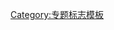 {{WPBannerMeta
|PROJECT = 地震
 |BANNER_NAME = Template:WikiProject Earthquakes
 |substcheck=<includeonly>{{subst:</includeonly><includeonly>substcheck}}</includeonly>
 |small={{{small|}}}
 |category={{{category|¬}}}
 |listas={{{listas|}}}
|IMAGE_LEFT = Quake epicenters 1963-98.png

|QUALITY_SCALE       = subpage
 |class={{class mask|{{{class|}}}
|al=yes
|forceNA=yes
|disambig=yes
|portal=yes
|redirect=yes
|template=yes
|project=yes
|future=yes
|current=yes
|needed=yes
|merge=yes
}}
 |auto={{{auto|}}}
 |IMPORTANCE_SCALE          = 
 |importance={{{importance|}}}

|ASSESSMENT_LINK     = 
|COMMENTS            = yes
 |COMMENTS_CAT       = 
 |COMMENTS_FORCE     = yes

|tf 1={{{LETC|}}}
 |tf_1_category_trad  = yes
 |TF_1_LINK           = 专题:地震/LETC工作组
 |TF_1_NAME           = LETC工作组
 |TF_1_IMAGE           = LETC Logo.png
  |TF_1_SIZE           = 60px
 |TF_1_QUALITY         = 
 |TF_1_IMPORTANCE     = {{{importance|}}}
  |tf 1 importance=
 |TF_1_ASSESSMENT_CAT =  地震专题新闻动态条目
 |TF_1_MAIN_CAT        = 
 |TF_1_PORTAL          = 

|note 1                 = {{{乙级|}}}
 |NOTE_1_TEXT           = 本条目曾于{{{乙级|}}}经[[Wikipedia talk:地震专题/评级|地震专题条目评级审查]]而列入'''[[:Category:乙级地震条目|乙级条目]]'''。
 |NOTE_1_IMAGE          = Symbol b class.svg
 |NOTE_1_CAT            = 过去的地震专题条目评级审查
|note 2                 = {{{甲表|}}}
 |NOTE_2_TEXT           = 本条目曾于{{{甲表|}}}经[[Wikipedia talk:地震专题/评级|地震专题条目评级审查]]而列入'''[[:Category:甲级列表级地震条目|甲级列表]]'''。
 |NOTE_2_IMAGE          = Symbol a class.svg
 |NOTE_2_CAT            = 过去的地震专题条目评级审查
|note 3                 = {{{甲级|}}}
 |NOTE_3_TEXT           =  本条目曾于{{{甲级|}}}经[[Wikipedia talk:地震专题/评级|地震专题条目评级审查]]而列入'''[[:Category:甲级地震条目|甲级条目]]'''。
 |NOTE_3_IMAGE          = Symbol a class.svg
 |NOTE_3_CAT            = 过去的地震专题条目评级审查
|note 4                 = {{{特色模板|}}}
 |NOTE_4_TEXT           =  本模板曾于{{{特色模板|}}}经[[Wikipedia talk:地震专题/评级|地震专题条目评级审查]]而列入'''[[:Category:特色级地震条目|专题特色模板]]'''。
 |NOTE_4_IMAGE          = Dest.svg
 |NOTE_4_CAT            = 过去的地震专题条目评级审查
|note 5                 = {{{提名失败|}}}
 |NOTE_5_TEXT           =  '''{{ARTICLEPAGENAME}}'''此前曾提名到[[Wikipedia talk:地震专题/评级|地震专题条目评级审查]]，但未获通过。<br>{{Small|请查看讨论页下方的存档了解提名失败的原因，欢迎你就此提出改善建议。条目若能照此作出改善而符合相关标准，您可重新作出[[Wikipedia talk:地震专题/评级|提名]]。}}
 |NOTE_5_IMAGE          = No Cross.svg
 |NOTE_5_CAT            = 未通过地震专题条目评级审查的条目
|note 6                 = {{{自定义内容|}}}
 |NOTE_6_TEXT           = {{{自定义内容|}}}
 |NOTE_6_IMAGE          = {{{自定义图片|}}}
 |NOTE_6_CAT            = 
|MAIN_ARTICLE     = [[地球科學]]
|PORTAL           = 地球科學
|PORTAL_IMG       = The Earth seen from Apollo 17.jpg

|HOOK_ASSESS = {{WPBannerMeta/hooks/qualimpintersect
 |QUALITY_SCALE  = standard
 |class          = {{{class|}}}
 |importance     = {{{importance|}}}
 |category       = {{{category|¬}}}
 |ASSESSMENT_CAT = 地震条目
 |BANNER_NAME    = Template:WikiProject Earthquakes
}}

}}<noinclude>{{documentation}}[[Category:专题标志模板]]</noinclude>